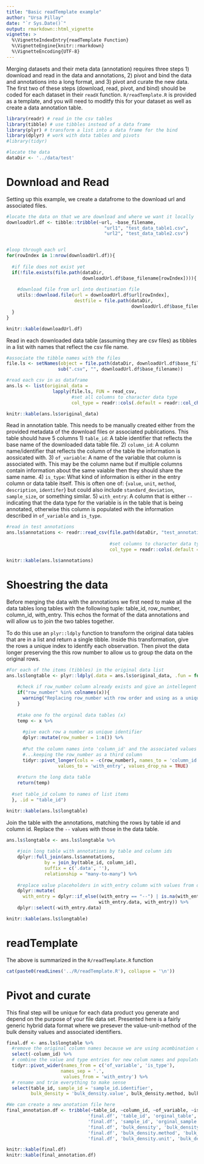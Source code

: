 ```yaml
---
title: "Basic readTemplate example"
author: "Ursa Pillay"
date: "`r Sys.Date()`"
output: rmarkdown::html_vignette
vignette: >
  %\VignetteIndexEntry{readTemplate Function}
  %\VignetteEngine{knitr::rmarkdown}
  %\VignetteEncoding{UTF-8}
---
```


Merging datasets and their meta data (annotation) requires three steps
1) download and read in the data and annotations,
2) pivot and bind the data and annotations into a long format, and
3) pivot and curate the new data.
The first two of these steps (download, read, pivot, and bind) should be coded for each dataset in their `readX` function.
`R/readTemplate.R` is provided as a template, and you will need to moditfy this for your dataset as well as create a data annotation table.


```r

library(readr) # read in the csv tables
library(tibble) # use tibbles instead of a data frame
library(plyr) # transform a list into a data frame for the bind
library(dplyr) # work with data tables and pivots
#library(tidyr)

#locate the data
dataDir <- '../data/test'
```

# Download and Read

Setting up this example, we create a datafrome to the download url and associated files.

```r

#locate the data on that we are download and where we want it locally
downloadUrl.df <- tibble::tribble(~url, ~base_filename, 
                                    "url1", "test_data_table1.csv", 
                                    "url2", "test_data_table2.csv")


#loop through each url
for(rowIndex in 1:nrow(downloadUrl.df)){
  
  #if file does not exist yet
  if(!file.exists(file.path(dataDir, 
                            downloadUrl.df$base_filename[rowIndex]))){
    
    #download file from url into destination file
    utils::download.file(url = downloadUrl.df$url[rowIndex], 
                         destfile = file.path(dataDir, 
                                              downloadUrl.df$base_filename[rowIndex]))
  }
}


```

```r

knitr::kable(downloadUrl.df)

```

Read in each downloaded data table (assuming they are csv files) as tibbles in a list with names that reflect the csv file name.

```r

#associate the tibble names with the files
file.ls <- setNames(object = file.path(dataDir, downloadUrl.df$base_filename),
                   sub(".csv", "", downloadUrl.df$base_filename))

#read each csv in as dataframe
ans.ls <- list(original_data = 
                 lapply(file.ls, FUN = read_csv, 
                        #set all columns to character data type
                        col_type = readr::cols(.default = readr::col_character())))

```

```r

knitr::kable(ans.ls$original_data)

```

Read in annotation table.
This needs to be manually created either from the provided metadata of the download files or associated publications.
This table should have 5 columns
1) `table_id`: A table identifier that reflects the base name of the downloaded data table file.
2) `column_id`: A column name/identifier that reflects the column of the table the information is aossicated with.
3) `of_variable`: A name of the variable that column is associated with. This may be the column name but if multiple columns contain information about the same vaiable then they should share the same name.
4) `is_type`: What kind of information is either in the entry column or data table itself. This is often one of: {`value`, `unit`, `method`, `description`, `identifer`} but could also include `standard_deviation`, `sample_size`, or something similar.
5) `with_entry`: A column that is either `--` indicating that the data type for the variable is in the table that is being annotated, otherwise this column is populated with the information described in `of_variable` and `is_type`.

```r

#read in test annotations
ans.ls$annotations <- readr::read_csv(file.path(dataDir, "test_annotations.csv"),
                                      
                                      #set columns to character data type
                                      col_type = readr::cols(.default = readr::col_character()))

```

```r

knitr::kable(ans.ls$annotations)

```

# Shoestring the data

Before merging the data with the annotations we first need to make all the data tables long tables with the following tuple: table_id, row_number, column_id, with_entry. 
This echos the format of the data annotations and will allow us to join the two tables together.

To do this use an `plyr::ldply` function to transform the original data tables that are in a list and return a single tibble. 
Inside this transformation, give the rows a unique index to identify each observation.
Then pivot the data longer preserving the this row number to allow us to group the data on the original rows. 

```r

#For each of the items (tibbles) in the original data list
ans.ls$longtable <- plyr::ldply(.data = ans.ls$original_data, .fun = function(x) {
    
    #check if row_number column already exists and give an intellegent warning
    if("row_number" %in% colnames(x)){
      warning("Replacing row_number with row order and using as a unique identifier.")
    }
    
    #take one fo the orginal data tables (x)
    temp <- x %>%
      
      #give each row a number as unique identifier
      dplyr::mutate(row_number = 1:n()) %>%
      
      #Put the column names into 'column_id' and the associated values into 'with_entry',
      #...keeping the row_number as a third column
      tidyr::pivot_longer(cols = -c(row_number), names_to = 'column_id',
                   values_to = 'with_entry', values_drop_na = TRUE)
    
    #return the long data table
    return(temp)
    
  #set table_id column to names of list items
  }, .id = "table_id")

```

```r

knitr::kable(ans.ls$longtable)

```

Join the table with the annotations, matching the rows by table id and column id.
Replace the `--` values with those in the data table.

```r

ans.ls$longtable <- ans.ls$longtable %>%
    
    #join long table with annotations by table and column ids
    dplyr::full_join(ans.ls$annotations, 
              by = join_by(table_id, column_id),
              suffix = c('.data', ''),
              relationship = "many-to-many") %>%
    
    #replace value placeholders in with_entry column with values from data
    dplyr::mutate(
      with_entry = dplyr::if_else((with_entry == "--") | is.na(with_entry),
                                  with_entry.data, with_entry)) %>%
    dplyr::select(-with_entry.data)

```

```r

knitr::kable(ans.ls$longtable)

```

# readTemplate

The above is summarized in the `R/readTemplate.R` function

```r
cat(paste0(readLines('../R/readTemplate.R'), collapse = '\n'))
```

# Pivot and curate

This final step will be unique for each data product you generate and depend on the purpose of your file data set.
Presented here is a fairly generic hybrid data format where we presever the value-unit-method of the bulk density values and associated identifiers.

```r

final.df <- ans.ls$longtable %>%
  #remove the original column names because we are using acombination of variables and types
  select(-column_id) %>%
  # combine the value and type entries for new colum names and populate them with the values from the entry
  tidyr::pivot_wider(names_from = c('of_variable', 'is_type'), 
                    names_sep = '.',
                     values_from = 'with_entry') %>%
  # rename and trim everything to make sense
  select(table_id, sample_id = 'sample_id.identifier',
         bulk_density = 'bulk_density.value', bulk_density.method, bulk_density.unit)

#We can create a new anotation file here
final_annotation.df <- tribble(~table_id, ~column_id, ~of_variable, ~is_type, ~with_entry,
                              'final.df', 'table_id', 'orginal_table', 'identifier', '--',
                              'final.df', 'sample_id', 'orginal_sample', 'identifier', '--',
                              'final.df', 'bulk_density', 'bulk_density', 'value', '--',
                              'final.df', 'bulk_density.method', 'bulk_density', 'method', '--',
                              'final.df', 'bulk_density.unit', 'bulk_density', 'unit', '--',)
```

```r
knitr::kable(final.df)
knitr::kable(final_annotation.df)
```
